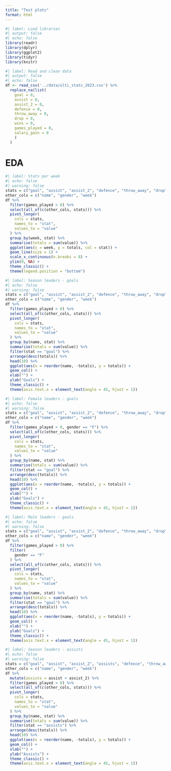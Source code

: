 ```yaml
---
title: "Test plots"
format: html
---
```


```r
#| label: Load libraries
#| output: false
#| echo: false
library(readr)
library(dplyr)
library(ggplot2)
library(tidyr)
library(knitr)
```

```r
#| label: Read and clean data
#| output: false
#| echo: false
df <- read_csv('../data/ulti_stats_2023.csv') %>%
  replace_na(list(
    goal = 0,
    assist = 0,
    assist_2 = 0,
    defence = 0,
    throw_away = 0,
    drop = 0,
    wins = 0,
    games_played = 0,
    salary_gain = 0
    )
  )
```
# EDA
```r
#| label: Stats per week
#| echo: false
#| warning: false
stats = c("goal", "assist", "assist_2", "defence", "throw_away", "drop")
other_cols = c("name", "gender", "week")
df %>% 
  filter(games_played > 0) %>%
  select(all_of(c(other_cols, stats))) %>%
  pivot_longer(
    cols = stats, 
    names_to = "stat", 
    values_to = "value"
  ) %>%
  group_by(week, stat) %>%
  summarise(totals = sum(value)) %>%
  ggplot(aes(x = week, y = totals, col = stat)) +
  geom_line(size = 1) +
  scale_x_continuous(n.breaks = 8) +
  ylim(0, NA) +
  theme_classic() +
  theme(legend.position = "bottom")
```

```r
#| label: Season leaders - goals
#| echo: false
#| warning: false
stats = c("goal", "assist", "assist_2", "defence", "throw_away", "drop")
other_cols = c("name", "gender", "week")
df %>% 
  filter(games_played > 0) %>%
  select(all_of(c(other_cols, stats))) %>%
  pivot_longer(
    cols = stats, 
    names_to = "stat", 
    values_to = "value"
  ) %>%
  group_by(name, stat) %>%
  summarise(totals = sum(value)) %>%
  filter(stat == "goal") %>%
  arrange(desc(totals)) %>%
  head(10) %>%
  ggplot(aes(x = reorder(name, -totals), y = totals)) +
  geom_col() +
  xlab("") +
  ylab("Goals") +
  theme_classic() +
  theme(axis.text.x = element_text(angle = 45, hjust = 1))
```

```r
#| label: Female leaders - goals
#| echo: false
#| warning: false
stats = c("goal", "assist", "assist_2", "defence", "throw_away", "drop")
other_cols = c("name", "gender", "week")
df %>% 
  filter(games_played > 0, gender == "F") %>%
  select(all_of(c(other_cols, stats))) %>%
  pivot_longer(
    cols = stats, 
    names_to = "stat", 
    values_to = "value"
  ) %>%
  group_by(name, stat) %>%
  summarise(totals = sum(value)) %>%
  filter(stat == "goal") %>%
  arrange(desc(totals)) %>%
  head(10) %>%
  ggplot(aes(x = reorder(name, -totals), y = totals)) +
  geom_col() +
  xlab("") +
  ylab("Goals") +
  theme_classic() +
  theme(axis.text.x = element_text(angle = 45, hjust = 1))
```

```r
#| label: Male leaders - goals
#| echo: false
#| warning: false
stats = c("goal", "assist", "assist_2", "defence", "throw_away", "drop")
other_cols = c("name", "gender", "week")
df %>% 
  filter(games_played > 0) %>%
  filter(
    gender == "F"
  ) %>%
  select(all_of(c(other_cols, stats))) %>%
  pivot_longer(
    cols = stats, 
    names_to = "stat", 
    values_to = "value"
  ) %>%
  group_by(name, stat) %>%
  summarise(totals = sum(value)) %>%
  filter(stat == "goal") %>%
  arrange(desc(totals)) %>%
  head(10) %>%
  ggplot(aes(x = reorder(name, -totals), y = totals)) +
  geom_col() +
  xlab("") +
  ylab("Goals") +
  theme_classic() +
  theme(axis.text.x = element_text(angle = 45, hjust = 1))
```

```r
#| label: Season leaders - assists
#| echo: false
#| warning: false
stats = c("goal", "assist", "assist_2", "assists", "defence", "throw_away", "drop")
other_cols = c("name", "gender", "week")
df %>%
  mutate(assists = assist + assist_2) %>%
  filter(games_played > 0) %>%
  select(all_of(c(other_cols, stats))) %>%
  pivot_longer(
    cols = stats, 
    names_to = "stat", 
    values_to = "value"
  ) %>%
  group_by(name, stat) %>%
  summarise(totals = sum(value)) %>%
  filter(stat == "assists") %>%
  arrange(desc(totals)) %>%
  head(10) %>%
  ggplot(aes(x = reorder(name, -totals), y = totals)) +
  geom_col() +
  xlab("") +
  ylab("Assists") +
  theme_classic() +
  theme(axis.text.x = element_text(angle = 45, hjust = 1))
```